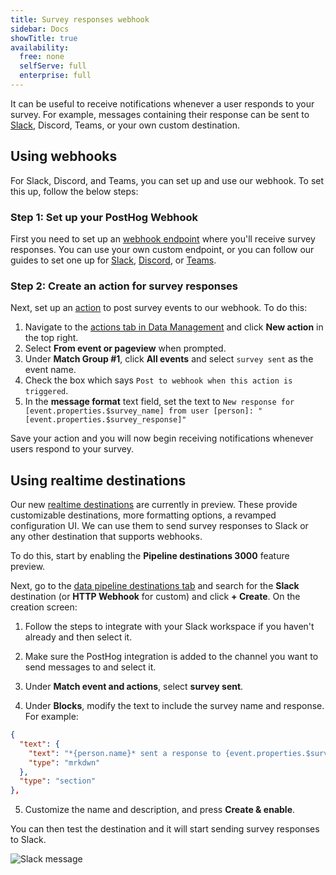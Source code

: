 ```yaml
---
title: Survey responses webhook
sidebar: Docs
showTitle: true
availability:
  free: none
  selfServe: full
  enterprise: full
---
```



It can be useful to receive notifications whenever a user responds to your survey. For example, messages containing their response can be sent to [Slack](/tutorials/slack-surveys), Discord, Teams, or your own custom destination.

## Using webhooks

For Slack, Discord, and Teams, you can set up and use our webhook. To set this up, follow the below steps:

### Step 1: Set up your PostHog Webhook

First you need to set up an [webhook endpoint](/docs/webhooks) where you'll receive survey responses. You can use your own custom endpoint, or you can follow our guides to set one up for [Slack](/docs/webhooks/slack), [Discord](/docs/webhooks/discord), or [Teams](/docs/webhooks/microsoft-teams).

### Step 2: Create an action for survey responses

Next, set up an [action](/docs/data/actions) to post survey events to our webhook. To do this: 

1. Navigate to the [actions tab in Data Management](https://us.posthog.com/data-management/actions) and click **New action** in the top right.
2. Select **From event or pageview** when prompted.
3. Under **Match Group #1**, click **All events** and select `survey sent` as the event name.
4. Check the box which says `Post to webhook when this action is triggered`.
5. In the **message format** text field, set the text to `New response for [event.properties.$survey_name] from user [person]: "[event.properties.$survey_response]"`

Save your action and you will now begin receiving notifications whenever users respond to your survey.

<ProductVideo
    videoLight={surveyActionsLight} 
    videoDark={surveyActionsDark}
    alt="How to create an action for survey responses" 
    classes="rounded"
/>

## Using realtime destinations

Our new [realtime destinations](/docs/cdp/destinations) are currently in preview. These provide customizable destinations, more formatting options, a revamped configuration UI. We can use them to send survey responses to Slack or any other destination that supports webhooks.

To do this, start by enabling the **Pipeline destinations 3000** feature preview.

<ProductScreenshot
    imageLight="https://res.cloudinary.com/dmukukwp6/image/upload/Clean_Shot_2024_09_27_at_10_43_50_2x_3dfeeef497.png"
    imageDark="https://res.cloudinary.com/dmukukwp6/image/upload/Clean_Shot_2024_09_27_at_10_41_53_2x_6d5fb3686c.png"
    alt="Enable Pipeline destinations 3000 feature preview"
    classes="rounded"
/>

Next, go to the [data pipeline destinations tab](https://us.posthog.com/pipeline/destinations) and search for the **Slack** destination (or **HTTP Webhook** for custom) and click **+ Create**. On the creation screen:

1. Follow the steps to integrate with your Slack workspace if you haven't already and then select it.

2. Make sure the PostHog integration is added to the channel you want to send messages to and select it.

3. Under **Match event and actions**, select **survey sent**. 

4. Under **Blocks**, modify the text to include the survey name and response. For example:

```json
{
  "text": {
    "text": "*{person.name}* sent a response to {event.properties.$survey_name}: {event.properties.$survey_response}",
    "type": "mrkdwn"
  },
  "type": "section"
},
```

5. Customize the name and description, and press **Create & enable**.

<ProductScreenshot
    imageLight="https://res.cloudinary.com/dmukukwp6/image/upload/Clean_Shot_2024_09_27_at_11_13_44_2x_c72ef7d42e.png"
    imageDark="https://res.cloudinary.com/dmukukwp6/image/upload/Clean_Shot_2024_09_27_at_11_14_01_2x_abcf087a94.png"
    alt="Create Slack destination"
    classes="rounded"
/>

You can then test the destination and it will start sending survey responses to Slack.

![Slack message](https://res.cloudinary.com/dmukukwp6/image/upload/Clean_Shot_2024_09_27_at_11_21_34_2x_d12f7509fb.png)